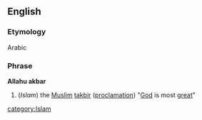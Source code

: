 ==English==
===Etymology===
Arabic
===Phrase===
{{wikipediapar|Allahu Akbar}}
'''Allahu akbar'''
#(''Islam'') the [[Muslim]] [[takbir]] ([[proclamation]]) "[[God]] is most [[great]]"
[[category:Islam]]